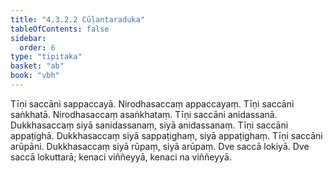 ```yaml
---
title: "4.3.2.2 Cūḷantaraduka"
tableOfContents: false
sidebar:
  order: 6
type: "tipitaka"
basket: "ab"
book: "vbh"
---
```



<DynamicBreadcrumb />

<Paragraph number="845" book="vbh">
Tīṇi saccāni sappaccayā. Nirodhasaccaṃ appaccayaṃ. Tīṇi saccāni saṅkhatā. Nirodhasaccaṃ asaṅkhataṃ. Tīṇi saccāni anidassanā. Dukkhasaccaṃ siyā sanidassanaṃ, siyā anidassanaṃ. Tīṇi saccāni appaṭighā. Dukkhasaccaṃ siyā sappaṭighaṃ, siyā appaṭighaṃ. Tīṇi saccāni arūpāni. Dukkhasaccaṃ siyā rūpaṃ, siyā arūpaṃ. Dve saccā lokiyā. Dve saccā lokuttarā; kenaci viññeyyā, kenaci na viññeyyā.
</Paragraph>